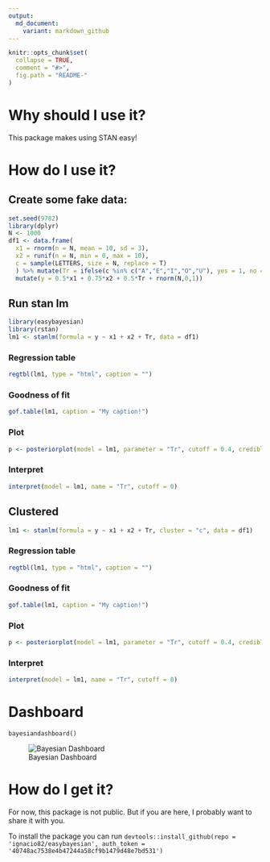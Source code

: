 ```yaml
---
output:
  md_document:
    variant: markdown_github
---
```


<!-- README.md is generated from README.Rmd. Please edit that file -->

```r
knitr::opts_chunk$set(
  collapse = TRUE,
  comment = "#>",
  fig.path = "README-"
)
```

# Why should I use it?

This package makes using STAN easy!

# How do I use it?

## Create some fake data:

```r
set.seed(9782)
library(dplyr)
N <- 1000
df1 <- data.frame(
  x1 = rnorm(n = N, mean = 10, sd = 3),
  x2 = runif(n = N, min = 0, max = 10),
  c = sample(LETTERS, size = N, replace = T)
  ) %>% mutate(Tr = ifelse(c %in% c("A","E","I","O","U"), yes = 1, no = 0)) %>%
  mutate(y = 0.5*x1 + 0.75*x2 + 0.5*Tr + rnorm(N,0,1))

```

## Run stan lm

```r
library(easybayesian)
library(rstan)
lm1 <- stanlm(formula = y ~ x1 + x2 + Tr, data = df1)

```

### Regression table

```r
regtbl(lm1, type = "html", caption = "")
```

### Goodness of fit
```r
gof.table(lm1, caption = "My caption!")

```

### Plot

```r
p <- posteriorplot(model = lm1, parameter = "Tr", cutoff = 0.4, credibleIntervalWidth = .95)
```

### Interpret

```r
interpret(model = lm1, name = "Tr", cutoff = 0)
```


## Clustered

```r
lm1 <- stanlm(formula = y ~ x1 + x2 + Tr, cluster = "c", data = df1)
```

### Regression table

```r
regtbl(lm1, type = "html", caption = "")
```

### Goodness of fit
```r
gof.table(lm1, caption = "My caption!")

```

### Plot

```r
p <- posteriorplot(model = lm1, parameter = "Tr", cutoff = 0.4, credibleIntervalWidth = .95)
```

### Interpret

```r
interpret(model = lm1, name = "Tr", cutoff = 0)
```

# Dashboard

```
bayesiandashboard()
```

![Bayesian Dashboard](dashboard.png)




# How do I get it?

For now, this package is not public. But if you are here, I probably want to share it with you.

To install the package you can run `devtools::install_github(repo = 'ignacio82/easybayesian', auth_token = '40748ac7538e4b47244a58cf9b1479d48e7bd531')`
